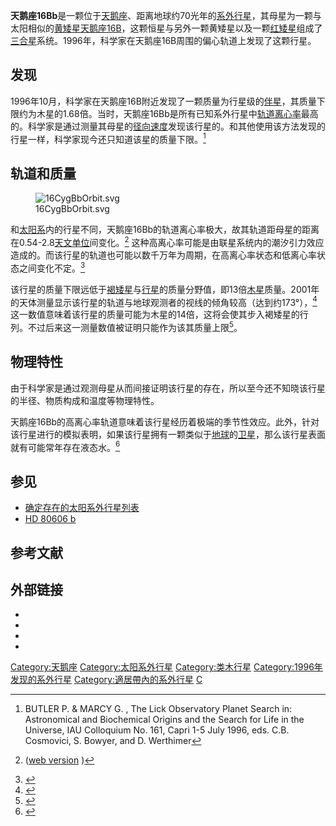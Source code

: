 {{Planetbox begin
| name = 奚仲四B (HD 186427 b)
}}
{{Planetbox image
| image =
| caption = 由奚仲四Bb造成奚仲四B軌道的徑向速度相對於時間的變化。
}}
{{Planetbox star
| star = [[奚仲四|HD 186427]]
| constell = [[天鵝座|天鵝座]]
| RA = {{RA|19|41|51.972}}<ref name="van Leeuwen2007"/>
| DEC = {{DEC|+50|31|03.1}}<ref name="van Leeuwen2007"/>
| dist_ly = 69.2 ± 0.4<ref name="van Leeuwen2007"/>
| dist_pc = 21.2 ± 0.1<ref name="van Leeuwen2007"/>
| class = G2.5Vb
| mass = 0.97
| radius = 1.2
| temperature = 5752 ± 3.5<ref>{{cite journal | url=http://www.aanda.org/articles/aa/full/2003/46/aa3944/aa3944.html | author=Kovtyukh ''et al.'' | title=High precision effective temperatures for 181 F-K dwarfs from line-depth ratios | journal=[[Astronomy_and_Astrophysics|Astronomy and Astrophysics]] | volume=411 | issue=3 | pages=559–564 | year=2003 | doi=10.1051/0004-6361:20031378 | last2=Soubiran | first2=C. | last3=Belik | first3=S. I. | last4=Gorlova | first4=N. I. | bibcode=2003A&A...411..559K | arxiv=astro-ph/0308429 | access-date=2013-04-28 | archive-date=2019-05-16 | archive-url=https://web.archive.org/web/20190516001408/https://www.aanda.org/articles/aa/full/2003/46/aa3944/aa3944.html | dead-url=no }}</ref>
| metallicity = 0.09
| age = 9.9
}}
{{Planetbox orbit
| semimajor=1.681 ± 0.097
| eccentricity=0.689 ± 0.011<ref name=truemass/>
| period=798.5 ± 1.0
| arg_peri=83.4 ± 2.1<ref name=truemass/>
| t_peri=2,446,549.1 ± 6.6
| semi-amp=50.5 ± 1.6
|inclination=45 or 135<ref name=truemass/>
}}
{{Planetbox character
| mass = 2.38 ± 0.04<ref name=truemass>{{cite journal | title=Analysis of the motion of an extrasolar planet in a binary system|
authors=E. Plávalová, N. A. Solovaya|
arxiv=1212.3843|journal=Astronomy & Astrophysics|
year=2012}}</ref>
}}
{{Planetbox discovery
| discovery_date = 1996年10月22日
| discoverers = [[Albert_Cochran|Cochran]] ''et al.''
| discovery_method = [[徑向速度|徑向速度]]
| discovery_site = {{flag|United States}}
| discovery_status = 已發表
}}
{{Planetbox reference
| star=16+Cyg+B
| simbad=*+16+Cyg+Bb 
}}
{{Planetbox end}}

'''天鹅座16Bb'''是一颗位于[[天鹅座|天鹅座]]、距离地球约70光年的[[系外行星|系外行星]]，其母星为一颗与太阳相似的[[黄矮星|黄矮星]][[奚仲四|天鹅座16B]]，这颗恒星与另外一颗黄矮星以及一颗[[红矮星|红矮星]]组成了[[三合星|三合星]]系统。1996年，科学家在天鹅座16B周围的偏心轨道上发现了这颗行星。

==发现==
1996年10月，科学家在天鹅座16B附近发现了一颗质量为行星级的[[伴星|伴星]]，其质量下限约为木星的1.68倍。当时，天鹅座16Bb是所有已知系外行星中[[轨道离心率|轨道离心率]]最高的。科学家是通过测量其母星的[[径向速度|径向速度]]发现该行星的。和其他使用该方法发现的行星一样，科学家现今还只知道该星的质量下限。<ref>BUTLER P. & MARCY G. , The Lick Observatory Planet Search in: Astronomical and Biochemical Origins and the Search for Life in the Universe, IAU Colloquium No. 161, Capri 1-5 July 1996, eds. C.B. Cosmovici, S. Bowyer, and D. Werthimer</ref>

==轨道和质量==
[[Image:16CygBbOrbit.svg|thumb]]

和[[太阳系|太阳系]]内的行星不同，天鹅座16Bb的轨道离心率极大，故其轨道距母星的距离在0.54-2.8[[天文单位|天文单位]]间变化。<ref>{{cite journal |url=http://www.iop.org/EJ/article/0004-637X/646/1/505/64046.html |author=Butler ''et al.'' |title=Catalog of Nearby Exoplanets |journal=The [[Astrophysical_Journal|Astrophysical Journal]] |volume=646 |issue=1 |pages=505–522 |year=2006 |doi=10.1086/504701 |archiveurl=https://www.webcitation.org/5gTrfcenD?url=http://www.iop.org/EJ/article/0004-637X/646/1/505/64046.html |archivedate=2009-05-02 |deadurl=no |accessdate=2009-03-11 }} ([http://exoplanets.org/planets.shtml web version] {{Wayback|url=http://exoplanets.org/planets.shtml |date=20190305020910 }})</ref> 这种高离心率可能是由联星系统内的潮汐引力效应造成的。而该行星的轨道也可能以数千万年为周期，在高离心率状态和低离心率状态之间变化不定。<ref>{{cite journal|url=http://www.nature.com/nature/journal/v386/n6622/abs/386254a0.html|author=Holman, M. et al.|title=Chaotic variations in the eccentricity of the planet orbiting 16 Cygni B|journal=[[Nature_(journal)|Nature]]|volume=386|pages=254 – 256|year=1997|doi=10.1038/386254a0|access-date=2009-05-23|archive-date=2008-05-26|archive-url=https://web.archive.org/web/20080526023418/http://www.nature.com/nature/journal/v386/n6622/abs/386254a0.html|dead-url=no}}</ref>

该行星的质量下限远低于[[褐矮星|褐矮星]]与[[行星|行星]]的质量分野值，即13倍[[木星|木星]]质量。2001年的天体测量显示该行星的轨道与地球观测者的视线的倾角较高（达到约173°），<ref>{{cite journal |url=http://www.iop.org/EJ/article/1538-4357/548/1/L57/005774.html |author=Han ''et al.'' |title=Preliminary Astrometric Masses for Proposed Extrasolar Planetary Companions |journal=The [[Astrophysical_Journal|Astrophysical Journal]] Letters |volume=548 |issue=1 |pages=L57–L60 |year=2001 |doi=10.1086/318927 |archiveurl=https://www.webcitation.org/5gP5VrdoG?url=http://www.iop.org/EJ/article/1538-4357/548/1/L57/005774.html |archivedate=2009-04-29 |deadurl=no |accessdate=2009-03-11 }}</ref> 这一数值意味着该行星的质量可能为木星的14倍，这将会使其步入褐矮星的行列。不过后来这一测量数值被证明只能作为该其质量上限<ref>{{cite journal|url=http://adsabs.harvard.edu/abs/2001A%26A...372..935P|title=Screening the Hipparcos-based astrometric orbits of sub-stellar objects|author=Pourbaix, D. and Arenou, F.|journal=[[Astronomy_and_Astrophysics|Astronomy and Astrophysics]]|volume=372|pages=935 – 944|year=2001|doi=10.1051/0004-6361:20010597|access-date=2019-01-04|archive-date=2018-10-05|archive-url=https://web.archive.org/web/20181005075119/http://adsabs.harvard.edu/abs/2001A%26A...372..935P|dead-url=no}}</ref>。

==物理特性==
由于科学家是通过观测母星从而间接证明该行星的存在，所以至今还不知晓该行星的半径、物质构成和温度等物理特性。

天鹅座16Bb的高离心率轨道意味着该行星经历着极端的季节性效应。此外，针对该行星进行的模拟表明，如果该行星拥有一颗类似于[[地球|地球]]的[[卫星|卫星]]，那么该行星表面就有可能常年存在液态水。<ref>{{cite journal|url=http://journals.cambridge.org/action/displayAbstract?fromPage=online&aid=105145|author=Williams, D., Pollard, D.|title=Earth-like worlds on eccentric orbits: excursions beyond the habitable zone|journal=International Journal of Astrobiology|volume=1|pages=61 – 69|year=2002|doi=10.1017/S1473550402001064|access-date=2009-05-23|archive-date=2011-05-24|archive-url=https://web.archive.org/web/20110524102508/http://journals.cambridge.org/action/displayAbstract?fromPage=online&aid=105145|dead-url=no}}</ref>

==参见==
* [[确定存在的太阳系外行星列表|确定存在的太阳系外行星列表]]
* [[HD_80606_b|HD 80606 b]]

==参考文献==
{{Hide Ref}}

==外部链接==
* {{cite web |url=http://www.solstation.com/stars2/16cygni2.htm |title=16 Cygni 2? |accessdate=2008-06-24 |work=SolStation |archive-date=2008-05-18 |archive-url=https://web.archive.org/web/20080518042625/http://solstation.com/stars2/16cygni2.htm |dead-url=no }}
* {{cite web |url=http://www.astro.uiuc.edu/~kaler/sow/16cyg.html |title=16 Cygni-B |accessdate=2008-06-24 |work=[[University_of_Illinois_at_Urbana-Champaign|University of Illinois at Urbana-Champaign]] |publisher=The Planet Project |deadurl=yes |archiveurl=https://web.archive.org/web/20080518004546/http://www.astro.uiuc.edu/~kaler/sow/16cyg.html |archivedate=2008-05-18 }}
* {{cite web |url=http://www.extrasolar.net/planettour.asp?StarCatId=&PlanetId=14 |title=16 Cygni B b |accessdate=2008-06-24 |work=Extrasolar Visions |deadurl=yes |archiveurl=https://web.archive.org/web/20070930030749/http://www.extrasolar.net/planettour.asp?StarCatId=&PlanetId=14 |archivedate=2007-09-30 }}
* {{cite web
 |url         = http://media4.obspm.fr/exoplanets/base/etoile.php?nom=16+Cyg+B
 |title       = 16 Cyg B
 |work        = Exoplanets
 |accessdate  = 2009-05-03
 |archiveurl  = https://web.archive.org/web/20161130002407/http://media4.obspm.fr/exoplanets/base/etoile.php?nom=16+Cyg+B
 |archivedate = 2016-11-30
 |deadurl     = yes
}}

{{Sky|19|41|51.9720|+|50|31|03.083|70.5}}

[[Category:天鹅座|Category:天鹅座]]
[[Category:太阳系外行星|Category:太阳系外行星]]
[[Category:类木行星|Category:类木行星]]
[[Category:1996年发现的系外行星|Category:1996年发现的系外行星]]
[[Category:適居帶內的系外行星|Category:適居帶內的系外行星]]
[[Category:徑向速度法發現的系外行星|C]]